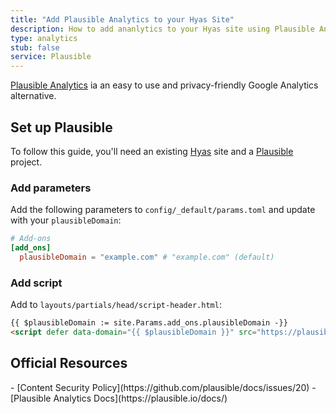 ```yaml
---
title: "Add Plausible Analytics to your Hyas Site"
description: How to add ananlytics to your Hyas site using Plausible Analytics.
type: analytics
stub: false
service: Plausible
---
```


[Plausible Analytics](https://plausible.io/) ia an easy to use and privacy-friendly Google Analytics alternative.

## Set up Plausible

To follow this guide, you'll need an existing [Hyas](https://gethyas.com/) site and a [Plausible](https://plausible.io/) project.

### Add parameters

Add the following parameters to `config/_default/params.toml` and update with your `plausibleDomain`:

```toml
# Add-ons
[add_ons]
  plausibleDomain = "example.com" # "example.com" (default)
```

### Add script

Add to `layouts/partials/head/script-header.html`:

```html
{{ $plausibleDomain := site.Params.add_ons.plausibleDomain -}}
<script defer data-domain="{{ $plausibleDomain }}" src="https://plausible.io/js/script.js"></script>
```

## Official Resources

<List emoji="books">
- [Content Security Policy](https://github.com/plausible/docs/issues/20)
- [Plausible Analytics Docs](https://plausible.io/docs/)
</List>
